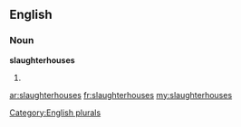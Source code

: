 ==English==

===Noun===
'''slaughterhouses'''

# {{plural of|[[slaughterhouse]]}}

[[Category:English plurals]]

[[ar:slaughterhouses]]
[[fr:slaughterhouses]]
[[my:slaughterhouses]]